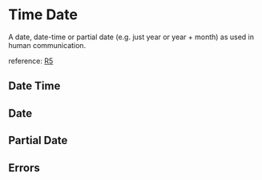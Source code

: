 

<Meta of={Stories}/>

# Time Date

A date, date-time or partial date (e.g. just year or year + month) as used in human communication.

reference: [R5](http://hl7.org/fhir/R5/datatypes.html#dateTime)

## Date Time
<Canvas of={Stories.Valid}/>

## Date
<Canvas of={Stories.Valid1}/>

## Partial Date
<Canvas of={Stories.Valid2}/>

## Errors
<Canvas of={Stories.Errors}/>

